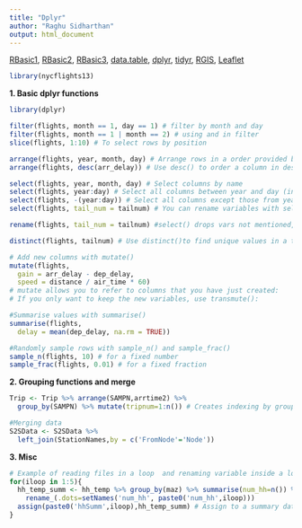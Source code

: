 ```yaml
---
title: "Dplyr"
author: "Raghu Sidharthan"
output: html_document
---
```


[RBasic1](RBasic1),
[RBasic2](RBasic2),
[RBasic3](RBasic3),
[data.table](RDTable),
[dplyr](dplyr),
[tidyr](tidyr),
[RGIS](RGIS),
[Leaflet](Leaflet)

```r
library(nycflights13)
```

**1. Basic dplyr functions**
```r
library(dplyr)

filter(flights, month == 1, day == 1) # filter by month and day
filter(flights, month == 1 | month == 2) # using and in filter
slice(flights, 1:10) # To select rows by position

arrange(flights, year, month, day) # Arrange rows in a order provided by the columns
arrange(flights, desc(arr_delay)) # Use desc() to order a column in descending order:

select(flights, year, month, day) # Select columns by name
select(flights, year:day) # Select all columns between year and day (inclusive)
select(flights, -(year:day)) # Select all columns except those from year to day (inclusive)
select(flights, tail_num = tailnum) # You can rename variables with select() by using named arguments:

rename(flights, tail_num = tailnum) #select() drops vars not mentioned, Instead, use rename(), tailnum is the orig name

distinct(flights, tailnum) # Use distinct()to find unique values in a table:

# Add new columns with mutate()
mutate(flights,
  gain = arr_delay - dep_delay,
  speed = distance / air_time * 60)
# mutate allows you to refer to columns that you have just created:
# If you only want to keep the new variables, use transmute():

#Summarise values with summarise()
summarise(flights,
  delay = mean(dep_delay, na.rm = TRUE))

#Randomly sample rows with sample_n() and sample_frac()
sample_n(flights, 10) # for a fixed number
sample_frac(flights, 0.01) # for a fixed fraction


```

**2. Grouping functions and merge**
```r
Trip <- Trip %>% arrange(SAMPN,arrtime2) %>% 
  group_by(SAMPN) %>% mutate(tripnum=1:n()) # Creates indexing by groups

#Merging data
S2SData <- S2SData %>%    
  left_join(StationNames,by = c('FromNode'='Node'))

```
**3. Misc**
```r
# Example of reading files in a loop  and renaming variable inside a loop using a string using rename_
for(iloop in 1:5){
  hh_temp_summ <- hh_temp %>% group_by(maz) %>% summarise(num_hh=n()) %>% # read hh_temp based in iloop
    rename_(.dots=setNames('num_hh', paste0('num_hh',iloop)))
  assign(paste0('hhSumm',iloop),hh_temp_summ) # Assign to a summary dataset
}
```

